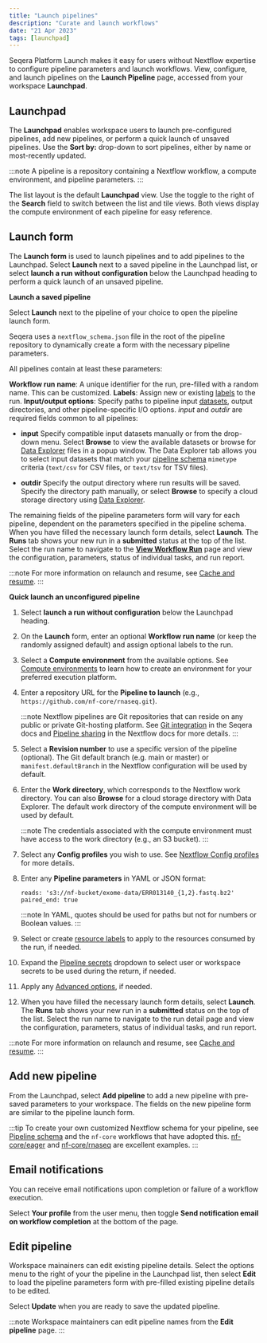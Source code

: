 ```yaml
---
title: "Launch pipelines"
description: "Curate and launch workflows"
date: "21 Apr 2023"
tags: [launchpad]
---
```


Seqera Platform Launch makes it easy for users without Nextflow expertise to configure pipeline parameters and launch workflows. View, configure, and launch pipelines on the **Launch Pipeline** page, accessed from your workspace **Launchpad**.

## Launchpad

The **Launchpad** enables workspace users to launch pre-configured pipelines, add new pipelines, or perform a quick launch of unsaved pipelines. Use the **Sort by:** drop-down to sort pipelines, either by name or most-recently updated.

:::note
A pipeline is a repository containing a Nextflow workflow, a compute environment, and pipeline parameters.
:::

The list layout is the default **Launchpad** view. Use the toggle to the right of the **Search** field to switch between the list and tile views. Both views display the compute environment of each pipeline for easy reference.

## Launch form

The **Launch form** is used to launch pipelines and to add pipelines to the Launchpad. Select **Launch** next to a saved pipeline in the Launchpad list, or select **launch a run without configuration** below the Launchpad heading to perform a quick launch of an unsaved pipeline.

**Launch a saved pipeline**

Select **Launch** next to the pipeline of your choice to open the pipeline launch form. 

Seqera uses a `nextflow_schema.json` file in the root of the pipeline repository to dynamically create a form with the necessary pipeline parameters. 

All pipelines contain at least these parameters:

**Workflow run name**: A unique identifier for the run, pre-filled with a random name. This can be customized.
**Labels**: Assign new or existing [labels](../labels/overview.mdx) to the run.
**Input/output options**: Specify paths to pipeline input [datasets](../data/datasets.mdx), output directories, and other pipeline-specific I/O options. _input_ and _outdir_ are required fields common to all pipelines:

- **input** 
Specify compatible input datasets manually or from the drop-down menu. Select **Browse** to view the available datasets or browse for [Data Explorer](../data/data-explorer.mdx) files in a popup window. The Data Explorer tab allows you to select input datasets that match your [pipeline schema](../pipeline-schema/overview.mdx) `mimetype` criteria (`text/csv` for CSV files, or `text/tsv` for TSV files). 

- **outdir**
Specify the output directory where run results will be saved. Specify the directory path manually, or select **Browse** to specify a cloud storage directory using [Data Explorer](../data/data-explorer.mdx). 

The remaining fields of the pipeline parameters form will vary for each pipeline, dependent on the parameters specified in the pipeline schema. When you have filled the necessary launch form details, select **Launch**. The **Runs** tab shows your new run in a **submitted** status at the top of the list. Select the run name to navigate to the [**View Workflow Run**](../monitoring/summary.mdx) page and view the configuration, parameters, status of individual tasks, and run report.

:::note
For more information on relaunch and resume, see [Cache and resume](./cache-resume.mdx).
:::

**Quick launch an unconfigured pipeline**

1. Select **launch a run without configuration** below the Launchpad heading.
1. On the **Launch** form, enter an optional **Workflow run name** (or keep the randomly assigned default) and assign optional labels to the run.
1. Select a **Compute environment** from the available options. See [Compute environments](../compute-envs/overview.mdx) to learn how to create an environment for your preferred execution platform.
1. Enter a repository URL for the **Pipeline to launch** (e.g., `https://github.com/nf-core/rnaseq.git`).

    :::note
    Nextflow pipelines are Git repositories that can reside on any public or private Git-hosting platform. See [Git integration](../git/overview.mdx) in the Seqera docs and [Pipeline sharing](https://www.nextflow.io/docs/latest/sharing.html) in the Nextflow docs for more details.
    :::

1. Select a **Revision number** to use a specific version of the pipeline (optional). The Git default branch (e.g. main or master) or `manifest.defaultBranch` in the Nextflow configuration will be used by default.
1. Enter the **Work directory**, which corresponds to the Nextflow work directory. You can also **Browse** for a cloud storage directory with Data Explorer. The default work directory of the compute environment will be used by default.

    :::note
    The credentials associated with the compute environment must have access to the work directory (e.g., an S3 bucket).
    :::

1. Select any **Config profiles** you wish to use. See [Nextflow Config profiles](https://www.nextflow.io/docs/latest/config.html#config-profiles) for more details.
1. Enter any **Pipeline parameters** in YAML or JSON format:

    ```
    reads: 's3://nf-bucket/exome-data/ERR013140_{1,2}.fastq.bz2'
    paired_end: true
    ```

    :::note
    In YAML, quotes should be used for paths but not for numbers or Boolean values.
    :::


1. Select or create [resource labels](../resource-labels/overview.mdx) to apply to the resources consumed by the run, if needed.

1. Expand the [Pipeline secrets](../secrets/overview.mdx) dropdown to select user or workspace secrets to be used during the return, if needed.

1. Apply any [Advanced options](./advanced.mdx), if needed.

1. When you have filled the necessary launch form details, select **Launch**. The **Runs** tab shows your new run in a **submitted** status on the top of the list. Select the run name to navigate to the run detail page and view the configuration, parameters, status of individual tasks, and run report.

:::note
For more information on relaunch and resume, see [Cache and resume](./cache-resume.mdx).
:::

## Add new pipeline

From the Launchpad, select **Add pipeline** to add a new pipeline with pre-saved parameters to your workspace. The fields on the new pipeline form are similar to the pipeline launch form.

:::tip
To create your own customized Nextflow schema for your pipeline, see [Pipeline schema](../pipeline-schema/overview.mdx) and the `nf-core` workflows that have adopted this. [nf-core/eager](https://github.com/nf-core/eager/blob/2.3.3/nextflow_schema.json) and [nf-core/rnaseq](https://github.com/nf-core/rnaseq/blob/3.0/nextflow_schema.json) are excellent examples.
:::

## Email notifications

You can receive email notifications upon completion or failure of a workflow execution.

Select **Your profile** from the user menu, then toggle **Send notification email on workflow completion** at the bottom of the page.

## Edit pipeline

Workspace mainainers can edit existing pipeline details. Select the options menu to the right of your the pipeline in the Launchpad list, then select **Edit** to load the pipeline parameters form with pre-filled existing pipeline details to be edited.

Select **Update** when you are ready to save the updated pipeline.

:::note
Workspace maintainers can edit pipeline names from the **Edit pipeline** page.
:::
